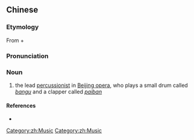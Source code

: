 ==Chinese==
{{zh-forms}}

===Etymology===
From {{m|zh|司|tr=sī||supervision, management}} + {{m|zh|鼓|tr=gǔ||drum}}

===Pronunciation===
{{zh-pron
|m=sīgǔ
|cat=n
}}

===Noun===
{{zh-noun}}

# the lead [[percussionist]] in [[Beijing opera]], who plays a small drum called ''[[bangu]]'' and a clapper called ''[[paiban]]''

====References====
* {{cite-web
|url=http://baike.baidu.com/view/392644.htm
|title=司鼓
|work=Baidu online Encyclopedia
|language=Mandarin
|accessdate=2010-12-08}}

[[Category:zh:Music]]
[[Category:zh:Music]]
